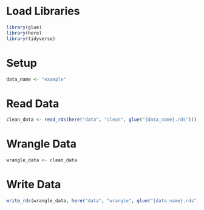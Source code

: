 # Load Libraries
```r
library(glue)
library(here)
library(tidyverse)
```

# Setup
```r
data_name <- "example"
```

# Read Data
```r
clean_data <- read_rds(here("data", "clean", glue("{data_name}.rds")))
```

# Wrangle Data
```r
wrangle_data <- clean_data
```

# Write Data
```r
write_rds(wrangle_data, here("data", "wrangle", glue("{data_name}.rds")))
```
